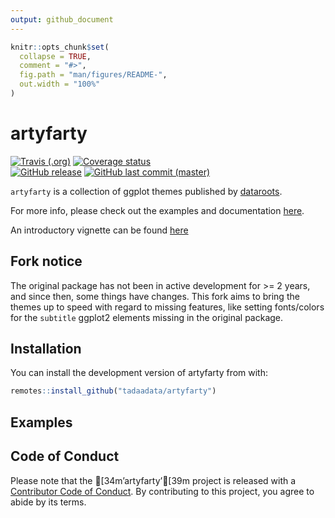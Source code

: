 ```yaml
---
output: github_document
---
```


<!-- README.md is generated from README.Rmd. Please edit that file -->

```r
knitr::opts_chunk$set(
  collapse = TRUE,
  comment = "#>",
  fig.path = "man/figures/README-",
  out.width = "100%"
)
```
# artyfarty

<div id="badges">
[![Travis (.org)](https://img.shields.io/travis/tadaadata/artyfarty.svg?logo=travis)](https://travis-ci.org/tadaadata/artyfarty) 
[![Coverage status](https://codecov.io/gh/tadaadata/artyfarty/branch/master/graph/badge.svg)](https://codecov.io/github/tadaadata/artyfarty?branch=master)  
[![GitHub release](https://img.shields.io/github/release/tadaadata/artyfarty.svg?logo=GitHub)](https://github.com/tadaadata/artyfarty/releases) 
[![GitHub last commit (master)](https://img.shields.io/github/last-commit/tadaadata/artyfarty/master.svg?logo=GithUb)](https://github.com/tadaadata/artyfarty/commits/master)
</div>

`artyfarty` is a collection of ggplot themes published by [dataroots](http://dataroots.io). 

For more info, please check out the examples and documentation [here](https://datarootsio.github.io/artyfarty).

An introductory vignette can be found [here](https://datarootsio.github.io/artyfarty/articles/introduction.html)

## Fork notice

The original package has not been in active development for >= 2 years, and since then, some things have changes. This fork aims to bring the themes up to speed with regard to missing features, like setting fonts/colors for the `subtitle` ggplot2 elements missing in the original package.

## Installation

You can install the development version of artyfarty from with:

``` r
remotes::install_github("tadaadata/artyfarty")
```

## Examples


## Code of Conduct

Please note that the [34m'artyfarty'[39m project is released with a [Contributor Code of Conduct](CODE_OF_CONDUCT.md). By contributing to this project, you agree to abide by its terms.
